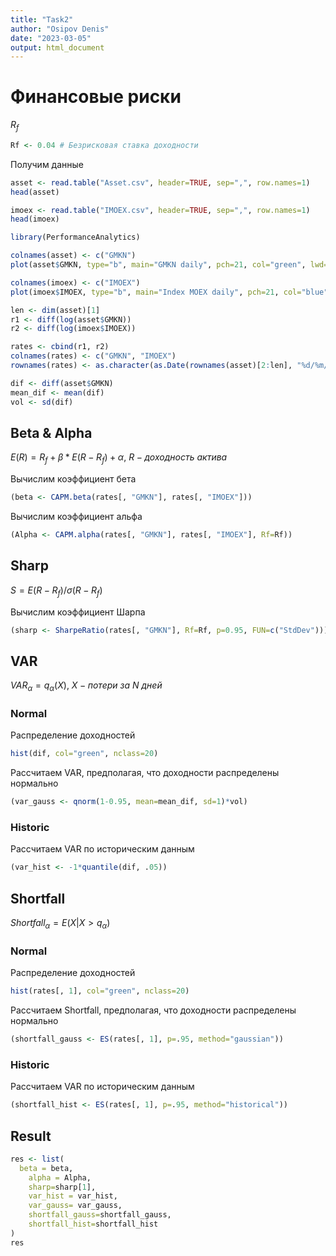 ```yaml
---
title: "Task2"
author: "Osipov Denis"
date: "2023-03-05"
output: html_document
---
```


# Финансовые риски

$R_f$
```r
Rf <- 0.04 # Безрисковая ставка доходности
```

Получим данные
```r
asset <- read.table("Asset.csv", header=TRUE, sep=",", row.names=1)
head(asset)
```
```r
imoex <- read.table("IMOEX.csv", header=TRUE, sep=",", row.names=1)
head(imoex)
```
```r
library(PerformanceAnalytics)
```
```r
colnames(asset) <- c("GMKN")
plot(asset$GMKN, type="b", main="GMKN daily", pch=21, col="green", lwd=2, xlab='data', ylab="price")
```
```r
colnames(imoex) <- c("IMOEX")
plot(imoex$IMOEX, type="b", main="Index MOEX daily", pch=21, col="blue", lwd=2, xlab="data", ylab="price")
```
```r
len <- dim(asset)[1]
r1 <- diff(log(asset$GMKN))
r2 <- diff(log(imoex$IMOEX))

rates <- cbind(r1, r2)
colnames(rates) <- c("GMKN", "IMOEX")
rownames(rates) <- as.character(as.Date(rownames(asset)[2:len], "%d/%m/%Y"))

dif <- diff(asset$GMKN)
mean_dif <- mean(dif)
vol <- sd(dif)
```


## Beta & Alpha

$E(R) = R_f + \beta * E(R - R_f) + \alpha,\ R - доходность\ актива$

Вычислим коэффициент бета
```r
(beta <- CAPM.beta(rates[, "GMKN"], rates[, "IMOEX"]))
```

Вычислим коэффициент альфа
```r
(Alpha <- CAPM.alpha(rates[, "GMKN"], rates[, "IMOEX"], Rf=Rf))
```

## Sharp

$S = E(R - R_f) / \sigma(R - R_f)$

Вычислим коэффициент Шарпа
```r
(sharp <- SharpeRatio(rates[, "GMKN"], Rf=Rf, p=0.95, FUN=c("StdDev")))
```

## VAR

$VAR_{\alpha} = q_{\alpha}(X),\ X - потери\ за\ N\ дней$

### Normal

Распределение доходностей
```r
hist(dif, col="green", nclass=20)
```

Рассчитаем VAR, предполагая, что доходности распределены нормально
```r
(var_gauss <- qnorm(1-0.95, mean=mean_dif, sd=1)*vol)
```

### Historic

Рассчитаем VAR по историческим данным
```r
(var_hist <- -1*quantile(dif, .05))
```

## Shortfall

$Shortfall_{\alpha} = E(X|X>q_{\alpha})$

### Normal

Распределение доходностей
```r
hist(rates[, 1], col="green", nclass=20)
```

Рассчитаем Shortfall, предполагая, что доходности распределены нормально
```r
(shortfall_gauss <- ES(rates[, 1], p=.95, method="gaussian"))
```

### Historic

Рассчитаем VAR по историческим данным
```r
(shortfall_hist <- ES(rates[, 1], p=.95, method="historical"))
```

## Result

```r
res <- list(
  beta = beta,
    alpha = Alpha,
    sharp=sharp[1],
    var_hist = var_hist,
    var_gauss= var_gauss,
    shortfall_gauss=shortfall_gauss,
    shortfall_hist=shortfall_hist
)
res
```

